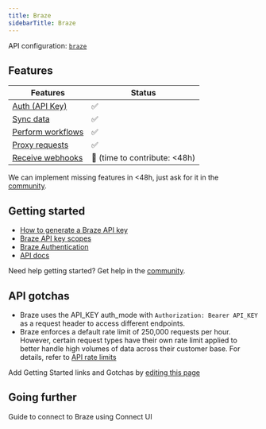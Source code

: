 ```yaml
---
title: Braze
sidebarTitle: Braze
---
```


API configuration: [`braze`](https://nango.dev/providers.yaml)

## Features

| Features | Status |
| - | - |
| [Auth (API Key)](/guides/getting-started/authorize-an-api-from-your-app) | ✅ |
| [Sync data](/guides/getting-started/read-from-an-api) | ✅ |
| [Perform workflows](/guides/getting-started/write-to-an-api) | ✅ |
| [Proxy requests](/guides/proxy-requests-to-an-api) | ✅ |
| [Receive webhooks](/guides/receive-webhooks-from-an-api) | 🚫 (time to contribute: &lt;48h) |

<Tip>We can implement missing features in &lt;48h, just ask for it in the [community](https://nango.dev/slack).</Tip>

## Getting started

-   [How to generate a Braze API key](https://www.braze.com/docs/api/basics/#creating-rest-api-keys)
-   [Braze API key scopes](https://www.braze.com/docs/api/basics/#rest-api-key-permissions)
-   [Braze Authentication](https://www.braze.com/docs/api/postman_collection/#what-is-postman)
-   [API docs](https://www.braze.com/docs/api/basics)

<Tip>Need help getting started? Get help in the [community](https://nango.dev/slack).</Tip>

## API gotchas

- Braze uses the API_KEY auth_mode with `Authorization: Bearer API_KEY` as a request header to access different endpoints.
- Braze enforces a default rate limit of 250,000 requests per hour. However, certain request types have their own rate limit applied to better handle high volumes of data across their customer base. For details, refer to [API rate limits](https://www.braze.com/docs/api/api_limits/)

<Note>Add Getting Started links and Gotchas by [editing this page](https://github.com/nangohq/nango/tree/master/docs-v2/integrations/all/braze.mdx)</Note>

## Going further

<Card title="Connect to Braze" icon="link" href="/integrations/all/braze/connect" horizontal>
  Guide to connect to Braze using Connect UI
</Card>
